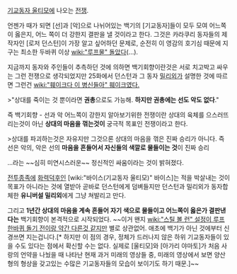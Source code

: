 [[기교동자 울티모]]에 나오는 [[전쟁]].

언젠가 때가 되면 [선]과 [악]으로 나뉘어있는 백기의 [기교동자]들이 모두 모여 어느쪽이 옳은지, 어느 쪽이 더 강한지 결판을 낼 것이라고 한다. 그것은 카라쿠리 동자들의 제작자인 [로저 던스턴]이 가장 알고 싶어하던 문제로, 순전히 이 영감의 호기심 때문에 지구는 최소한 두바퀴 이상 [[wiki:"루프물" 돌았다]](…).

지금까지 동자와 주인들이 추측하던 것에 의하면 백기회향이란것은 서로 치고박고 싸우는 그런 전쟁으로 생각되었지만 25화에서 던스턴과 그 동자 [[밀리외]]가 설명한 것에 따르면 그런건 [[wiki:"훼이크다 이 병신들아" 훼이크였다.]] 

>"상대를 죽이는 것 뿐이라면 '''권총'''으로도 가능해. '''하지만 권총에는 선도 악도 없다'''."

즉 백기회향 - 선과 악 어느쪽이 강한지 알아보기위한 전쟁이란 상대의 육체를 으스러뜨리는것이 아닌 '''상대의 마음을 꺾는것이''' 궁극적 목표인 전쟁이라고 한다. 

>상대를 파괴하는것은 자유지만 그것으론 상대의 마음을 꺾은 진짜 승리가 아니다. 즉 선은 악의, 악은 선의 '''마음을 흔들어서 자신들의 색깔로 물들이는 것'''이 진짜 승리

...라는 ~~심히 미연시스러운~~ 정신적인 싸움이라는 것이 밝혀졌다. 

[[전투종족]]에 [[화력덕후]]인 [wiki:"바이스(기교동자 울티모)" 바이스]는 적을 박살내는 것이 목표가 아니라는 것에 열받아 곧바로 던스턴에게 덤벼들지만 던스턴과 밀리외가 동자합체한 '''유니버설 밀리외'''에게 그냥 쳐발리고 만다.

그리고 '''1년간 상대의 마음을 계속 흔들어 자기 색으로 물들이고 어느쪽이 옳은가 결판낸다는''' 백기회향이 본격적으로 시작되었다. ~~이거 왠지 [[wiki:"스틸 볼 런" 설정이 루프 한바퀴 돌기 전이랑 약간 다른것 같지만]] 별로 상관없어. 애초에 백기가 아닌 것에부터 신경쓰면 지는겁니다.[* 하지만 이 점의 경우, 정체가 드러나지 않은 하위 기교동자들이 있을 수도 있다는 점에서 확신할 수는 없다. 실제로 [울티모]와 [아가리 야마토]가 처음 사랑의 언약을 나눴을 때 나타난 현재 과거 미래의 영상들 중, 미래의 영상에서 보면 양산형의 형상을 갖고있는 수많은 기교동자들의 모습이 보이기도 하기 때문.]~~ 
